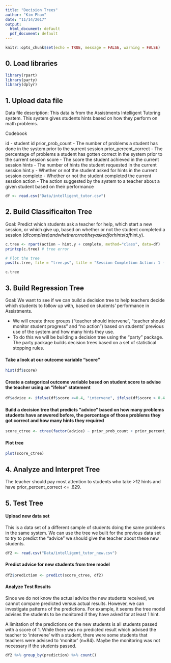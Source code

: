 ```yaml
---
title: "Decision Trees"
author: "Kim Pham"
date: "11/14/2017"
output:
  html_document: default
  pdf_document: default
---
```


```r
knitr::opts_chunk$set(echo = TRUE, message = FALSE, warning = FALSE)
```

## 0. Load libraries
```r
library(rpart)
library(party)
library(dplyr)
```

## 1. Upload data file

Data file description: This data is from the Assistments Intelligent Tutoring system. This system gives students hints based on how they perform on math problems.

Codebook

id - student id 
prior_prob_count - The number of problems a student has done in the system prior to the surrent session
prior_percent_correct - The percentage of problems a student has gotten correct in the system prior to the surrent session
score - The score the student achieved in the current session
hints - The number of hints the student requested in the current session
hint.y - Whether or not the student asked for hints in the current session
complete - Whether or not the student completed the current session
action - The action suggested by the system to a teacher about a given student based on their performance

```r
df <- read.csv("Data/intelligent_tutor.csv")
```

## 2. Build Classificaiton Tree

Goal: Predict which students ask a teacher for help, which start a new session, or which give up, based on whether or not the student completed a session (df$complete) and whether or not they asked for hints (df$hint.y). 

```r
c.tree <- rpart(action ~ hint.y + complete, method="class", data=df) 
printcp(c.tree) # tree error

# Plot the tree
post(c.tree, file = "tree.ps", title = "Session Completion Action: 1 - Ask teacher, 2 - Start new session, 3 - Give up")

c.tree
```
## 3. Build Regression Tree

Goal: We want to see if we can build a decision tree to help teachers decide which students to follow up with, based on students' performance in Assistments. 

* We will create three groups ("teacher should intervene", "teacher should monitor student progress" and "no action") based on students' previous use of the system and how many hints they use. 
* To do this we will be building a decision tree using the "party" package. The party package builds decision trees based on a set of statistical stopping rules.

#### Take a look at our outcome variable "score"
```r
hist(df$score)
```

#### Create a categorical outcome variable based on student score to advise the teacher using an "ifelse" statement
```r
df$advice <- ifelse(df$score <=0.4, "intervene", ifelse(df$score > 0.4 & df$score <=0.8, "monitor", "no action"))
```

#### Build a decision tree that predicts "advice" based on how many problems students have answered before, the percentage of those problems they got correct and how many hints they required
```r
score_ctree <- ctree(factor(advice) ~ prior_prob_count + prior_percent_correct + hints, df)
```

#### Plot tree
```r
plot(score_ctree)
```

## 4. Analyze and Interpret Tree

The teacher should pay most attention to students who take >12 hints and have prior_percent_correct <= .629.

## 5. Test Tree

#### Upload new data set

This is a data set of a different sample of students doing the same problems in the same system. We can use the tree we built for the previous data set to try to predict the "advice" we should give the teacher about these new students. 

```r
df2 <- read.csv("Data/intelligent_tutor_new.csv")
```

#### Predict advice for new students from tree model
```r
df2$prediction <- predict(score_ctree, df2)
``` 


#### Analyze Test Results

Since we do not know the actual advice the new students received, we cannot compare predicted versus actual results. However, we can investigate patterns of the predictions. For example, it seems the tree model advises the students to be monitored if they have asked for at least 1 hint. 

A limitation of the predictions on the new students is all students passed with a score of 1. While there was no predicted result which advised the teacher to 'intervene' with a student, there were some students that teachers were advised to 'monitor' (n=84). Maybe the monitoring was not necessary if the students passed.

```r
df2 %>% group_by(prediction) %>% count()
```


